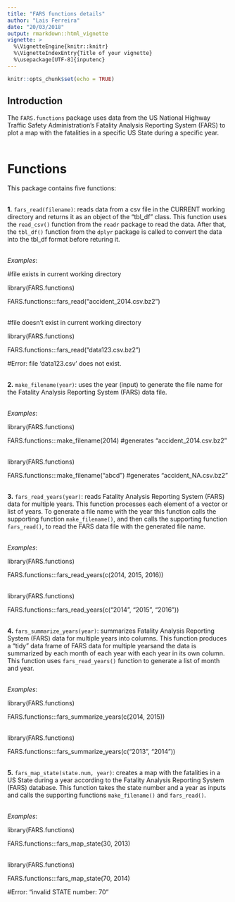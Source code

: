 ```yaml
---
title: "FARS functions details"
author: "Lais Ferreira"
date: "20/03/2018"
output: rmarkdown::html_vignette
vignette: >
  %\VignetteEngine{knitr::knitr}
  %\VignetteIndexEntry{Title of your vignette}
  %\usepackage[UTF-8]{inputenc}
---
```


```r
knitr::opts_chunk$set(echo = TRUE)
```

## Introduction

The ```FARS.functions``` package uses data from the US National Highway Traffic Safety Administration's Fatality Analysis Reporting System (FARS) to plot a map with the fatalities in a specific US State during a specific year.<br><br>

# Functions

This package contains five functions:<br><br>


**1.** ```fars_read(filename)```: reads data from a csv file in the CURRENT working directory and returns it as an object of the "tbl_df" class. This function uses the ```read_csv()``` function from the ```readr``` package to read the data. After that, the ```tbl_df()``` function from the ```dplyr``` package is called to convert the data into the tbl_df format before returing it.<br><br>


*Examples*:

\#file exists in current working directory

library(FARS.functions)

FARS.functions:::fars_read("accident_2014.csv.bz2")<br><br>


\#file doesn't exist in current working directory

library(FARS.functions)

FARS.functions:::fars_read("data123.csv.bz2") 

\#Error: file 'data123.csv' does not exist.<br><br>


**2.** ```make_filename(year)```: uses the year (input) to generate the file name for the Fatality Analysis Reporting System (FARS) data file.<br><br>

*Examples*:

library(FARS.functions)

FARS.functions:::make_filename(2014) #generates "accident_2014.csv.bz2"<br><br>


library(FARS.functions)

FARS.functions:::make_filename("abcd") #generates "accident_NA.csv.bz2"<br><br>


**3.** ```fars_read_years(year)```: reads Fatality Analysis Reporting System (FARS) data for multiple years. This function processes each element of a vector or list of years. To generate a file name with the year this function calls the supporting function ```make_filename()```, and then calls the supporting function ```fars_read()```, to read the FARS data file with  the generated file name.<br><br>

*Examples*:

library(FARS.functions)

FARS.functions:::fars_read_years(c(2014, 2015, 2016))<br><br>


library(FARS.functions)

FARS.functions:::fars_read_years(c("2014", "2015", "2016"))<br><br>


**4.** ```fars_summarize_years(year)```: summarizes Fatality Analysis Reporting System (FARS) data for multiple years into columns. This function produces a "tidy" data frame of FARS data for multiple yearsand the data is summarized by each month of each year with each year in its own column. This function uses ```fars_read_years()``` function to generate a list of month and year.<br><br>

*Examples*:

library(FARS.functions)

FARS.functions:::fars_summarize_years(c(2014, 2015))<br><br>


library(FARS.functions)

FARS.functions:::fars_summarize_years(c("2013", "2014"))<br><br>


**5.** ```fars_map_state(state.num, year)```: creates a map with the fatalities in a US State during a year according to the Fatality Analysis Reporting System (FARS) database. This function takes the state number and a year as inputs and calls the supporting functions ```make_filename()``` and ```fars_read()```. <br><br>

*Examples*:

library(FARS.functions)

FARS.functions:::fars_map_state(30, 2013)<br><br>


library(FARS.functions)

FARS.functions:::fars_map_state(70, 2014) 

\#Error: "invalid STATE number: 70"

